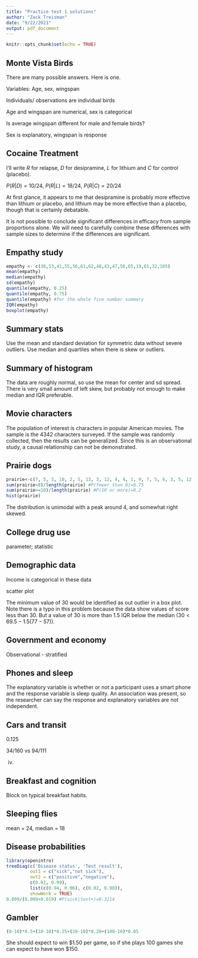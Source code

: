```yaml
---
title: "Practice test 1 solutions"
author: "Zack Treisman"
date: "9/22/2021"
output: pdf_document
---
```


```r
knitr::opts_chunk$set(echo = TRUE)
```

## Monte Vista Birds

There are many possible answers. Here is one.

Variables: Age, sex, wingspan
    
Individuals/ observations are individual birds
    
Age and wingspan are numerical, sex is categorical
  
Is average wingspan different for male and female birds?
  
Sex is explanatory, wingspan is response


## Cocaine Treatment

I'll write $R$ for relapse, $D$ for desipramine, $L$ for lithium and $C$ for control (placebo).

$P(R|D)=10/24$, $P(R|L)=18/24$, $P(R|C)=20/24$

At first glance, it appears to me that desipramine is probably more effective than lithium or placebo, and lithium may be more effective than a placebo, though that is certainly debatable.

It is not possible to conclude significant differences in efficacy from sample proportions alone. We will need to carefully combine these differences with sample sizes to determine if the differences are significant.

## Empathy study

```r
empathy <- c(38,53,41,55,56,61,62,48,43,47,56,65,19,61,32,105)
mean(empathy)
median(empathy)
sd(empathy)
quantile(empathy, 0.25)
quantile(empathy, 0.75)
quantile(empathy) #for the whole five number summary 
IQR(empathy)
boxplot(empathy)
```

## Summary stats

Use the mean and standard deviation for symmetric data without severe outliers. Use median and quartiles when there is skew or outliers.


## Summary of histogram

The data are roughly normal, so use the mean for center and sd spread. There is very small amount of left skew, but probably not enough to make median and IQR preferable.

## Movie characters

The population of interest is characters in popular American movies. The sample is the 4342 characters surveyed. If the sample was randomly collected, then the results can be generalized. Since this is an observational study, a causal relationship can not be demonstrated.

## Prairie dogs


```r
prairie<-c(7, 5, 3, 10, 2, 5, 13, 3, 12, 4, 4, 1, 9, 7, 5, 6, 3, 5, 12, 1)
sum(prairie<8)/length(prairie) #P(fewer than 8)=0.75
sum(prairie>=10)/length(prairie) #P(10 or more)=0.2
hist(prairie)
```

The distribution is unimodal with a peak around 4, and somewhat right skewed.
  
## College drug use

parameter; statistic

## Demographic data

Income is categorical in these data

scatter plot

The minimum value of 30 would be identified as out outlier in a box plot. Note there is a typo in this problem because the data show values of score less than 30. But a value of 30 is more than 1.5 IQR below the median ($30<69.5-1.5(77-57)$).

## Government and economy

Observational - stratified

## Phones and sleep

The explanatory variable is whether or not a participant uses a smart phone and the response variable is sleep quality.  An association was present, so the researcher can say the response and explanatory variables are not independent.


## Cars and transit

0.125

34/160 vs 94/111

(iv)

## Breakfast and cognition
	
Block on typical breakfast habits.



## Sleeping flies
    
mean = 24, median = 18

## Disease probabilities

```r
library(openintro)
treeDiag(c('Disease status', 'Test result'), 
         out1 = c("sick","not sick"), 
         out2 = c("positive","negative"), 
         c(0.01, 0.99), 
         list(c(0.94, 0.06), c(0.02, 0.98)), 
         showWork = TRUE)
0.009/(0.009+0.019) #P(sick|test+)=0.3214
```

## Gambler

```r
(0-10)*0.5+(10-10)*0.25+(20-10)*0.20+(100-10)*0.05
```
She should expect to win \$1.50 per game, so if she plays 100 games she can expect to have won \$150.
